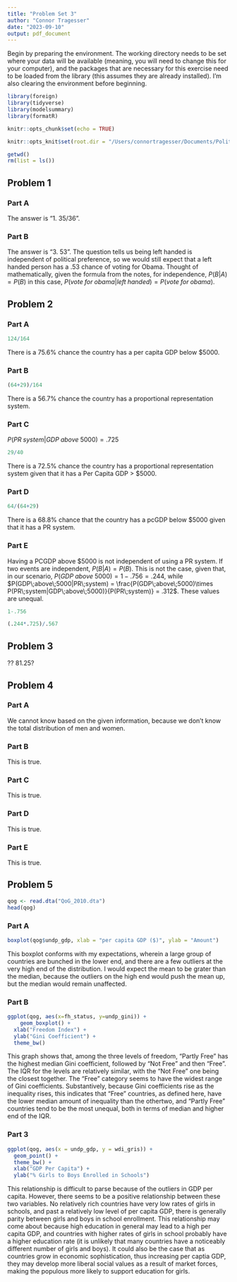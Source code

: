 ```yaml
---
title: "Problem Set 3"
author: "Connor Tragesser"
date: "2023-09-10"
output: pdf_document
---
```


Begin by preparing the environment. The working directory needs to be set where your data will be available (meaning, you will need to change this for your computer), and the packages that are necessary for this exercise need to be loaded from the library (this assumes they are already installed). I'm also clearing the environment before beginning.

```r
library(foreign)
library(tidyverse)
library(modelsummary)
library(formatR)

knitr::opts_chunk$set(echo = TRUE)

knitr::opts_knit$set(root.dir = "/Users/connortragesser/Documents/Political Science Coursework Readings/Quant 1/Problem Set 3/")

getwd()
rm(list = ls()) 

```

## Problem 1
### Part A
The answer is "1. 35/36".

### Part B
The answer is "3. 53". The question tells us being left handed is independent of political preference, so we would still expect that a left handed person has a .53 chance of voting for Obama. Thought of mathematically, given the formula from the notes, for independence, $P(B|A) = P(B)$ in this case, $P(vote\;for\;obama |left\;handed) = P(vote\;for\;obama)$.

## Problem 2
### Part A
```r
124/164
```
There is a 75.6% chance the country has a per capita GDP below $5000.

### Part B
```r
(64+29)/164
```
There is a 56.7% chance the country has a proportional representation system.

### Part C
$P(PR\;system|GDP\;above\;5000) = .725$

```r
29/40
```
There is a 72.5% chance the country has a proportional representation system given that it has a Per Capita GDP > $5000.

### Part D
```r
64/(64+29)
```
There is a 68.8% chance that the country has a pcGDP below $5000 given that it has a PR system.


### Part E
Having a PCGDP above \$5000 is not independent of using a PR system. If two events are independent, $P(B|A) = P(B)$. This is not the case, given that, in our scenario, $P(GDP\;above\;5000) = 1 - .756 =.244$, while $P(GDP\;above\;5000|PR\;system) = \frac{P(GDP\;above\;5000)\times P(PR\;system|GDP\;above\;5000)}{P(PR\;system)} = .312$. These values are unequal.
```r
1-.756

(.244*.725)/.567

```


## Problem 3
?? 81.25?

## Problem 4

### Part A
We cannot know based on the given information, because we don't know the total distribution of men and women.

### Part B
This is true.

### Part C
This is true.

### Part D
This is true.

### Part E
This is true.

## Problem 5

```r

qog <- read.dta("QoG_2010.dta")
head(qog)

```


### Part A
```r
boxplot(qog$undp_gdp, xlab = "per capita GDP ($)", ylab = "Amount")
```

This boxplot conforms with my expectations, wherein a large group of countries are bunched in the lower end, and there are a few outliers at the very high end of the distribution. I would expect the mean to be grater than the median, because the outliers on the high end would push the mean up, but the median would remain unaffected. 

### Part B
```r
ggplot(qog, aes(x=fh_status, y=undp_gini)) + 
    geom_boxplot() + 
  xlab("Freedom Index") +
  ylab("Gini Coefficient") +
  theme_bw()
```

This graph shows that, among the three levels of freedom, "Partly Free" has the highest median Gini coefficient, followed by "Not Free" and then "Free". The IQR for the levels are relatively similar, with the "Not Free" one being the closest together. The "Free" category seems to have the widest range of Gini coefficients. Substantively, because Gini coefficients rise as the inequality rises, this indicates that "Free" countries, as defined here, have the lower median amount of inequality than the othertwo, and "Partly Free" countries tend to be the most unequal, both in terms of median and higher end of the IQR. 

### Part 3
```r
ggplot(qog, aes(x = undp_gdp, y = wdi_gris)) +
  geom_point() +
  theme_bw() +
  xlab("GDP Per Capita") +
  ylab("% Girls to Boys Enrolled in Schools")
```
This relationship is difficult to parse because of the outliers in GDP per capita. However, there seems to be a positive relationship between these two variables. No relatively rich countries have very low rates of girls in schools, and past a relatively low level of per capita GDP, there is generally parity between girls and boys in school enrollment. This relationship may come about because high education in general may lead to a high per capita GDP, and countries with higher rates of girls in school probably have a higher education rate (it is unlikely that many countries have a noticeably different number of girls and boys). It could also be the case that as countries grow in economic sophistication, thus increasing per captia GDP, they may develop more liberal social values as a result of market forces, making the populous more likely to support education for girls.

